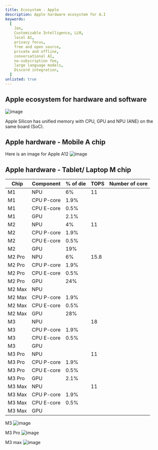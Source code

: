 ```yaml
---
title: Ecosystem - Apple
description: Apple hardware ecosystem for A.I
keywords:
  [
    Jan,
    Customizable Intelligence, LLM,
    local AI,
    privacy focus,
    free and open source,
    private and offline,
    conversational AI,
    no-subscription fee,
    large language models,
    Discord integration,
  ]
unlisted: true
---
```


## Apple ecosystem for hardware and software
![image](../_assets/ecosystem-apple.drawio.svg)

Apple Silicon has unified memory with CPU, GPU and NPU (ANE) on the same board (SoC).

## Apple hardware - Mobile A chip
Here is an image for Apple A12
![image](../_assets/ecosystem-apple-1.jpeg)

## Apple hardware - Tablet/ Laptop M chip

| Chip | Component | % of die | TOPS   | Number of core
|------|-----------|----------|--------|---------------
| M1   | NPU       | 6%       | 11     |
| M1   | CPU P-core | 1.9%    |        | 
| M1   | CPU E-core | 0.5%    |        |
| M1   | GPU        | 2.1%    |        |
| M2   | NPU       | 4%       | 11     |
| M2   | CPU P-core | 1.9%    |        | 
| M2   | CPU E-core | 0.5%    |        |
| M2   | GPU        | 19%   |        |
| M2 Pro   | NPU       | 6%       | 15.8     |
| M2 Pro   | CPU P-core | 1.9%    |        | 
| M2 Pro   | CPU E-core | 0.5%    |        |
| M2 Pro   | GPU        | 24%    |        |
| M2 Max   | NPU       |        |      |
| M2 Max   | CPU P-core | 1.9%    |        | 
| M2 Max   | CPU E-core | 0.5%    |        |
| M2 Max   | GPU        | 28%    |        |
| M3   | NPU       |        | 18     |
| M3   | CPU P-core | 1.9%    |        | 
| M3   | CPU E-core | 0.5%    |        |
| M3   | GPU        |     |        |
| M3 Pro   | NPU       |        | 11     |
| M3 Pro   | CPU P-core | 1.9%    |        | 
| M3 Pro   | CPU E-core | 0.5%    |        |
| M3 Pro   | GPU        | 2.1%    |        |
| M3 Max   | NPU       |        | 11     |
| M3 Max   | CPU P-core | 1.9%    |        | 
| M3 Max   | CPU E-core | 0.5%    |        |
| M3 Max   | GPU        |     |        |

M3
![image](../_assets/ecosystem-apple-2.png)

M3 Pro
![image](../_assets/ecosystem-apple-1.png)

M3 max
![image](../_assets/ecosystem-apple-3.png)

